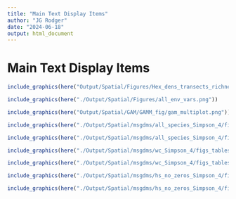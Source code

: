 ```yaml
---
title: "Main Text Display Items"
author: "JG Rodger"
date: "2024-06-18"
output: html_document
---
```


# Main Text Display Items

```r
include_graphics(here("Output/Spatial/Figures/Hex_dens_transects_richness.png/"))
```


```r
include_graphics(here("./Output/Spatial/Figures/all_env_vars.png"))
```

```r
include_graphics(here("Output/Spatial/GAM/GAMM_fig/gam_multiplot.png"))
```


```r
include_graphics(here("./Output/Spatial/msgdms/all_species_Simpson_4/figs_tables/forest_plot.png"))
```


```r
include_graphics(here("./Output/Spatial/msgdms/all_species_Simpson_4/figs_tables/forest_plot_p_values.png"))
```


```r
include_graphics(here("./Output/Spatial/msgdms/wc_Simpson_4/figs_tables/forest_plot.png"))
```

```r
include_graphics(here("./Output/Spatial/msgdms/wc_Simpson_4/figs_tables/forest_plot_p_values.png"))
```

```r
include_graphics(here("./Output/Spatial/msgdms/hs_no_zeros_Simpson_4/figs_tables/forest_plot.png"))
```

```r
include_graphics(here("./Output/Spatial/msgdms/hs_no_zeros_Simpson_4/figs_tables/forest_plot_p_values.png"))
```

